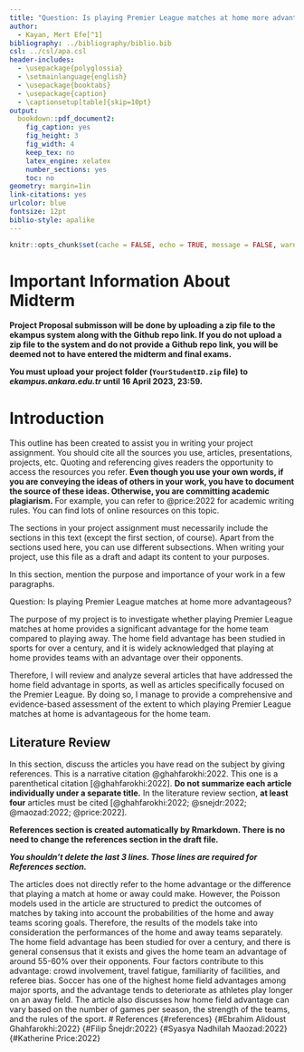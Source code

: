 ```yaml
---
title: "Question: Is playing Premier League matches at home more advantageous?"
author:
  - Kayan, Mert Efe[^1]
bibliography: ../bibliography/biblio.bib
csl: ../csl/apa.csl
header-includes:
  - \usepackage{polyglossia}
  - \setmainlanguage{english}
  - \usepackage{booktabs}
  - \usepackage{caption} 
  - \captionsetup[table]{skip=10pt}
output:
  bookdown::pdf_document2:
    fig_caption: yes
    fig_height: 3
    fig_width: 4
    keep_tex: no
    latex_engine: xelatex
    number_sections: yes
    toc: no
geometry: margin=1in
link-citations: yes
urlcolor: blue
fontsize: 12pt
biblio-style: apalike
---
```

```r
knitr::opts_chunk$set(cache = FALSE, echo = TRUE, message = FALSE, warning = FALSE)
```

<!-- ======================================================================= -->
<!-- ============================== FOOTNOTES ============================== -->
<!-- ======================================================================= -->
[^1]: 20080492, [Github Repo](https://github.com/Mertefekayan/Midterm.git)

# Important Information About Midterm

\colorbox{BurntOrange}{WRITE YOUR GITHUB REPO LINK ON LINE 35 IN THIS FILE!}

**Project Proposal submisson will be done by uploading a zip file to the ekampus system along with the Github repo link. If you do not upload a zip file to the system and do not provide a Github repo link, you will be deemed not to have entered the midterm and final exams.**

**You must upload your project folder (`YourStudentID.zip` file) to *ekampus.ankara.edu.tr* until 16 April 2023, 23:59.**

\colorbox{WildStrawberry}{Read the README.md file in the project folder for more information.}

# Introduction
This outline has been created to assist you in writing your project assignment. You should cite all the sources you use, articles, presentations, projects, etc. Quoting and referencing gives readers the opportunity to access the resources you refer. **Even though you use your own words, if you are conveying the ideas of others in your work, you have to document the source of these ideas. Otherwise, you are committing academic plagiarism.** For example, you can refer to @price:2022 for academic writing rules. You can find lots of online resources on this topic.

The sections in your project assignment must necessarily include the sections in this text (except the first section, of course). Apart from the sections used here, you can use different subsections. When writing your project, use this file as a draft and adapt its content to your purposes.

In this section, mention the purpose and importance of your work in a few paragraphs.
 
 
 
 
 
 
 
 Question: Is playing Premier League matches at home more advantageous?
  
 
 The purpose of my project is to investigate whether playing Premier League matches at home provides a significant advantage for the home team compared to playing away. The home field advantage has been studied in sports for over a century, and it is widely acknowledged that playing at home provides teams with an advantage over their opponents.

Therefore, I will review and analyze several articles that have addressed the home field advantage in sports, as well as articles specifically focused on the Premier League. By doing so, I manage to provide a comprehensive and evidence-based assessment of the extent to which playing Premier League matches at home is advantageous for the home team.



## Literature Review

In this section, discuss the articles you have read on the subject by giving references. This is a narrative citation @ghahfarokhi:2022. This one is a parenthetical citation [@ghahfarokhi:2022]. **Do not summarize each article individually under a separate title.** In the literature review section, **at least four** articles must be cited [@ghahfarokhi:2022; @snejdr:2022; @maozad:2022; @price:2022].



**References section is created automatically by Rmarkdown. There is no need to change the references section in the draft file.**

**_You shouldn't delete the last 3 lines. Those lines are required for References section._**



 The articles does not directly refer to the home advantage or the difference that playing a match at home or away could make. However, the Poisson models used in the article are structured to predict the outcomes of matches by taking into account the probabilities of the home and away teams scoring goals. Therefore, the results of the models take into consideration the performances of the home and away teams separately. The home field advantage has been studied for over a century, and there is general consensus that it exists and gives the home team an advantage of around 55-60% over their opponents. Four factors contribute to this advantage: crowd involvement, travel fatigue, familiarity of facilities, and referee bias. Soccer has one of the highest home field advantages among major sports, and the advantage tends to deteriorate as athletes play longer on an away field. The article also discusses how home field advantage can vary based on the number of games per season, the strength of the teams, and the rules of the sport.
\newpage
# References {#references} {#Ebrahim Alidoust Ghahfarokhi:2022} {#Filip Šnejdr:2022} {#Syasya Nadhilah Maozad:2022} {#Katherine Price:2022}
<div id="refs"></div>

